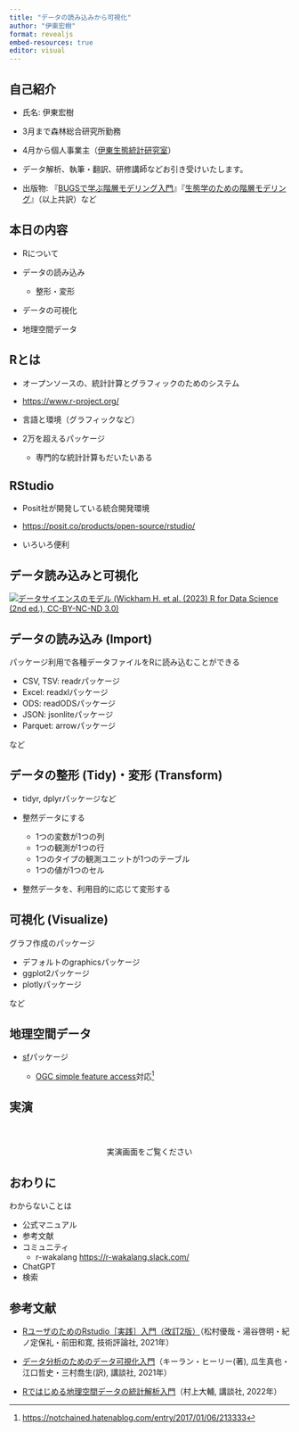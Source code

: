 ```yaml
---
title: "データの読み込みから可視化"
author: "伊東宏樹"
format: revealjs
embed-resources: true
editor: visual
---
```


## 自己紹介

-   氏名: 伊東宏樹

-   3月まで森林総合研究所勤務

-   4月から個人事業主（[伊東生態統計研究室](https://ito4303.sakura.ne.jp/)）

-   データ解析、執筆・翻訳、研修講師などお引き受けいたします。

-   出版物: 『[BUGSで学ぶ階層モデリング入門](https://www.kyoritsu-pub.co.jp/book/b10003729.html)』『[生態学のための階層モデリング](https://www.kyoritsu-pub.co.jp/book/b10003301.html)』（以上共訳）など

## 本日の内容

-   Rについて

-   データの読み込み

    -   整形・変形

-   データの可視化

-   地理空間データ

## Rとは

-   オープンソースの、統計計算とグラフィックのためのシステム

-   <https://www.r-project.org/>

-   言語と環境（グラフィックなど）

-   2万を超えるパッケージ

    -   専門的な統計計算もだいたいある

## RStudio

-   Posit社が開発している統合開発環境

-   <https://posit.co/products/open-source/rstudio/>

-   いろいろ便利

## データ読み込みと可視化

[![データサイエンスのモデル (Wickham H. et al. (2023) R for Data Science (2nd ed.), CC-BY-NC-ND 3.0)](images/base.png)](https://r4ds.hadley.nz/intro#fig-ds-diagram)

## データの読み込み (Import)

パッケージ利用で各種データファイルをRに読み込むことができる

-   CSV, TSV: readrパッケージ
-   Excel: readxlパッケージ
-   ODS: readODSパッケージ
-   JSON: jsonliteパッケージ
-   Parquet: arrowパッケージ

など

## データの整形 (Tidy)・変形 (Transform)

-   tidyr, dplyrパッケージなど

-   整然データにする

    -   1つの変数が1つの列
    -   1つの観測が1つの行
    -   1つのタイプの観測ユニットが1つのテーブル
    -   1つの値が1つのセル

-   整然データを、利用目的に応じて変形する

## 可視化 (Visualize)

グラフ作成のパッケージ

-   デフォルトのgraphicsパッケージ
-   ggplot2パッケージ
-   plotlyパッケージ

など

## 地理空間データ

-   [sf](https://cran.r-project.org/package=sf)パッケージ

    -   [OGC simple feature access](https://www.ogc.org/publications/standard/sfa/)対応[^1]

[^1]: <https://notchained.hatenablog.com/entry/2017/01/06/213333>

## 実演

::: {style="margin-top: 4em; text-align: center;"}
実演画面をご覧ください
:::

## おわりに

わからないことは

-   公式マニュアル
-   参考文献
-   コミュニティ
    -   r-wakalang <https://r-wakalang.slack.com/>
-   ChatGPT
-   検索

## 参考文献

-   [RユーザのためのRstudio［実践］入門（改訂2版）](https://gihyo.jp/book/2021/978-4-297-12170-9)（松村優哉・湯谷啓明・紀ノ定保礼・前田和寛, 技術評論社, 2021年）

-   [データ分析のためのデータ可視化入門](https://www.kspub.co.jp/book/detail/5164044.html)（キーラン・ヒーリー(著), 瓜生真也・江口哲史・三村喬生(訳), 講談社, 2021年）

-   [Rではじめる地理空間データの統計解析入門](https://www.kspub.co.jp/book/detail/5273036.html)（村上大輔, 講談社, 2022年）
